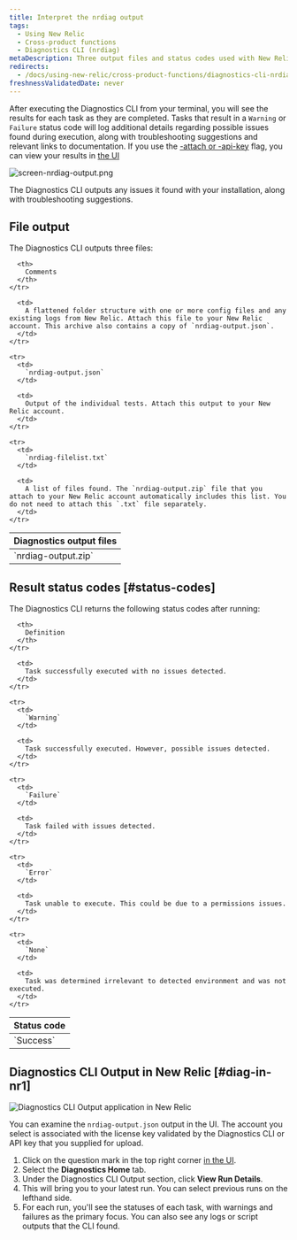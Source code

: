 ```yaml
---
title: Interpret the nrdiag output
tags:
  - Using New Relic
  - Cross-product functions
  - Diagnostics CLI (nrdiag)
metaDescription: Three output files and status codes used with New Relic Diagnostics (nrdiag).
redirects:
  - /docs/using-new-relic/cross-product-functions/diagnostics-cli-nrdiag/interpret-nrdiag-output
freshnessValidatedDate: never
---
```




After executing the Diagnostics CLI from your terminal, you will see the results for each task as they are completed. Tasks that result in a `Warning` or `Failure` status code will log additional details regarding possible issues found during execution, along with troubleshooting suggestions and relevant links to documentation. If you use the [-attach or -api-key](docs/new-relic-solutions/solve-common-issues/diagnostics-cli-nrdiag/pass-command-line-options-nrdiag) flag, you can view your results in [the UI](/docs/using-new-relic/cross-product-functions/diagnostics-cli-nrdiag/interpret-nrdiag-output/#diag-in-nr1)

<img
  title="screen-nrdiag-output.png"
  alt="screen-nrdiag-output.png"
  src={otherNrdiagOutput}
/>

<figcaption>
  The Diagnostics CLI outputs any issues it found with your installation, along with troubleshooting suggestions.
</figcaption>

## File output

The Diagnostics CLI outputs three files:

<table>
  <thead>
    <tr>
      <th style={{ width: "200px" }}>
        Diagnostics output files
      </th>

      <th>
        Comments
      </th>
    </tr>
  </thead>

  <tbody>
    <tr>
      <td>
        `nrdiag-output.zip`
      </td>

      <td>
        A flattened folder structure with one or more config files and any existing logs from New Relic. Attach this file to your New Relic account. This archive also contains a copy of `nrdiag-output.json`.
      </td>
    </tr>

    <tr>
      <td>
        `nrdiag-output.json`
      </td>

      <td>
        Output of the individual tests. Attach this output to your New Relic account.
      </td>
    </tr>

    <tr>
      <td>
        `nrdiag-filelist.txt`
      </td>

      <td>
        A list of files found. The `nrdiag-output.zip` file that you attach to your New Relic account automatically includes this list. You do not need to attach this `.txt` file separately.
      </td>
    </tr>
  </tbody>
</table>

## Result status codes [#status-codes]

The Diagnostics CLI returns the following status codes after running:

<table>
  <thead>
    <tr>
      <th style={{ width: "125px" }}>
        Status code
      </th>

      <th>
        Definition
      </th>
    </tr>
  </thead>

  <tbody>
    <tr>
      <td>
        `Success`
      </td>

      <td>
        Task successfully executed with no issues detected.
      </td>
    </tr>

    <tr>
      <td>
        `Warning`
      </td>

      <td>
        Task successfully executed. However, possible issues detected.
      </td>
    </tr>

    <tr>
      <td>
        `Failure`
      </td>

      <td>
        Task failed with issues detected.
      </td>
    </tr>

    <tr>
      <td>
        `Error`
      </td>

      <td>
        Task unable to execute. This could be due to a permissions issues.
      </td>
    </tr>

    <tr>
      <td>
        `None`
      </td>

      <td>
        Task was determined irrelevant to detected environment and was not executed.
      </td>
    </tr>
  </tbody>
</table>

## Diagnostics CLI Output in New Relic [#diag-in-nr1]

<img
  title="Diagnostics CLI Output application in New Relic"
  alt="Diagnostics CLI Output application in New Relic"
  src={solutionsNerdletDiag}
/>

You can examine the `nrdiag-output.json` output in the UI. The account you select is associated with the license key validated by the Diagnostics CLI or API key that you supplied for upload.
1. Click on the question mark in the top right corner [in the UI](https://one.newrelic.com).
2. Select the <DoNotTranslate>**Diagnostics Home**</DoNotTranslate> tab.
3. Under the Diagnostics CLI Output section, click <DoNotTranslate>**View Run Details**</DoNotTranslate>.
4. This will bring you to your latest run. You can select previous runs on the lefthand side.
5. For each run, you'll see the statuses of each task, with warnings and failures as the primary focus. You can also see any logs or script outputs that the CLI found.
